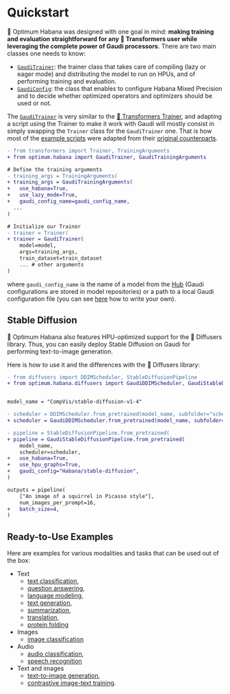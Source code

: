 <!---
Copyright 2022 The HuggingFace Team. All rights reserved.

Licensed under the Apache License, Version 2.0 (the "License");
you may not use this file except in compliance with the License.
You may obtain a copy of the License at

    http://www.apache.org/licenses/LICENSE-2.0

Unless required by applicable law or agreed to in writing, software
distributed under the License is distributed on an "AS IS" BASIS,
WITHOUT WARRANTIES OR CONDITIONS OF ANY KIND, either express or implied.
See the License for the specific language governing permissions and
limitations under the License.
-->


# Quickstart

🤗 Optimum Habana was designed with one goal in mind: **making training and evaluation straightforward for any 🤗 Transformers user while leveraging the complete power of Gaudi processors**.
There are two main classes one needs to know:
- [`GaudiTrainer`](https://huggingface.co/docs/optimum/habana/package_reference/trainer): the trainer class that takes care of compiling (lazy or eager mode) and distributing the model to run on HPUs, and of performing training and evaluation.
- [`GaudiConfig`](https://huggingface.co/docs/optimum/habana/package_reference/gaudi_config): the class that enables to configure Habana Mixed Precision and to decide whether optimized operators and optimizers should be used or not.

The [`GaudiTrainer`](https://huggingface.co/docs/optimum/habana/package_reference/trainer) is very similar to the [🤗 Transformers Trainer](https://huggingface.co/docs/transformers/main_classes/trainer), and adapting a script using the Trainer to make it work with Gaudi will mostly consist in simply swapping the `Trainer` class for the `GaudiTrainer` one.
That is how most of the [example scripts](https://github.com/huggingface/optimum-habana/tree/main/examples) were adapted from their [original counterparts](https://github.com/huggingface/transformers/tree/main/examples/pytorch).

```diff
- from transformers import Trainer, TrainingArguments
+ from optimum.habana import GaudiTrainer, GaudiTrainingArguments

# Define the training arguments
- training_args = TrainingArguments(
+ training_args = GaudiTrainingArguments(
+   use_habana=True,
+   use_lazy_mode=True,
+   gaudi_config_name=gaudi_config_name,
  ...
)

# Initialize our Trainer
- trainer = Trainer(
+ trainer = GaudiTrainer(
    model=model,
    args=training_args,
    train_dataset=train_dataset
    ... # other arguments
)
```

where `gaudi_config_name` is the name of a model from the [Hub](https://huggingface.co/Habana) (Gaudi configurations are stored in model repositories) or a path to a local Gaudi configuration file (you can see [here](./package_reference/gaudi_config) how to write your own).


## Stable Diffusion

🤗 Optimum Habana also features HPU-optimized support for the 🤗 Diffusers library.
Thus, you can easily deploy Stable Diffusion on Gaudi for performing text-to-image generation.

Here is how to use it and the differences with the 🤗 Diffusers library:
```diff
- from diffusers import DDIMScheduler, StableDiffusionPipeline
+ from optimum.habana.diffusers import GaudiDDIMScheduler, GaudiStableDiffusionPipeline


model_name = "CompVis/stable-diffusion-v1-4"

- scheduler = DDIMScheduler.from_pretrained(model_name, subfolder="scheduler")
+ scheduler = GaudiDDIMScheduler.from_pretrained(model_name, subfolder="scheduler")

- pipeline = StableDiffusionPipeline.from_pretrained(
+ pipeline = GaudiStableDiffusionPipeline.from_pretrained(
    model_name,
    scheduler=scheduler,
+   use_habana=True,
+   use_hpu_graphs=True,
+   gaudi_config="Habana/stable-diffusion",
)

outputs = pipeline(
    ["An image of a squirrel in Picasso style"],
    num_images_per_prompt=16,
+   batch_size=4,
)
```


## Ready-to-Use Examples

Here are examples for various modalities and tasks that can be used out of the box:
- Text
  - [text classification](https://github.com/huggingface/optimum-habana/tree/main/examples/text-classification),
  - [question answering](https://github.com/huggingface/optimum-habana/tree/main/examples/question-answering),
  - [language modeling](https://github.com/huggingface/optimum-habana/tree/main/examples/language-modeling),
  - [text generation](https://github.com/huggingface/optimum-habana/tree/main/examples/text-generation),
  - [summarization](https://github.com/huggingface/optimum-habana/tree/main/examples/summarization),
  - [translation](https://github.com/huggingface/optimum-habana/tree/main/examples/translation),
  - [protein folding](https://github.com/huggingface/optimum-habana/tree/main/examples/protein-folding)
- Images
  - [image classification](https://github.com/huggingface/optimum-habana/tree/main/examples/image-classification)
- Audio
  - [audio classification](https://github.com/huggingface/optimum-habana/tree/main/examples/audio-classification),
  - [speech recognition](https://github.com/huggingface/optimum-habana/tree/main/examples/speech-recognition)
- Text and images
  - [text-to-image generation](https://github.com/huggingface/optimum-habana/tree/main/examples/stable-diffusion),
  - [contrastive image-text training](https://github.com/huggingface/optimum-habana/tree/main/examples/contrastive-image-text).
